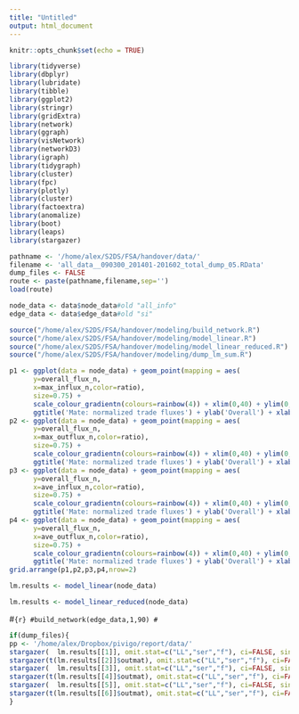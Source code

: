 ```yaml
---
title: "Untitled"
output: html_document
---
```


```r
knitr::opts_chunk$set(echo = TRUE)
```

```r
library(tidyverse)
library(dbplyr)
library(lubridate)
library(tibble)
library(ggplot2)
library(stringr)
library(gridExtra)
library(network)
library(ggraph)
library(visNetwork)
library(networkD3)
library(igraph)
library(tidygraph)
library(cluster)
library(fpc)
library(plotly)
library(cluster)
library(factoextra)
library(anomalize)
library(boot)
library(leaps)
library(stargazer)
```

```r
pathname <- '/home/alex/S2DS/FSA/handover/data/'
filename <- 'all_data__090300_201401-201602_total_dump_05.RData'
dump_files <- FALSE
route <- paste(pathname,filename,sep='')
load(route)

node_data <- data$node_data#old "all_info"
edge_data <- data$edge_data#old "si"
```

```r
source("/home/alex/S2DS/FSA/handover/modeling/build_network.R")
source("/home/alex/S2DS/FSA/handover/modeling/model_linear.R")
source("/home/alex/S2DS/FSA/handover/modeling/model_linear_reduced.R")
source("/home/alex/S2DS/FSA/handover/modeling/dump_lm_sum.R")
```

```r
p1 <- ggplot(data = node_data) + geom_point(mapping = aes(
      y=overall_flux_n,
      x=max_influx_n,color=ratio),
      size=0.75) +
      scale_colour_gradientn(colours=rainbow(4)) + xlim(0,40) + ylim(0,40) +
      ggtitle('Mate: normalized trade fluxes') + ylab('Overall') + xlab('Maximum influx')
p2 <- ggplot(data = node_data) + geom_point(mapping = aes(
      y=overall_flux_n,
      x=max_outflux_n,color=ratio),
      size=0.75) +
      scale_colour_gradientn(colours=rainbow(4)) + xlim(0,40) + ylim(0,40) +
      ggtitle('Mate: normalized trade fluxes') + ylab('Overall') + xlab('Maximum outflux')
p3 <- ggplot(data = node_data) + geom_point(mapping = aes(
      y=overall_flux_n,
      x=ave_influx_n,color=ratio),
      size=0.75) +
      scale_colour_gradientn(colours=rainbow(4)) + xlim(0,40) + ylim(0,40) +
      ggtitle('Mate: normalized trade fluxes') + ylab('Overall') + xlab('Average influx')
p4 <- ggplot(data = node_data) + geom_point(mapping = aes(
      y=overall_flux_n,
      x=ave_outflux_n,color=ratio),
      size=0.75) +
      scale_colour_gradientn(colours=rainbow(4)) + xlim(0,40) + ylim(0,40) +
      ggtitle('Mate: normalized trade fluxes') + ylab('Overall') + xlab('Average outflux')
grid.arrange(p1,p2,p3,p4,nrow=2)
```


```r
lm.results <- model_linear(node_data)
```

```r
lm.results <- model_linear_reduced(node_data)
```


#```{r}
#build_network(edge_data,1,90)
#```

```r
if(dump_files){
pp <- '/home/alex/Dropbox/pivigo/report/data/'
stargazer(  lm.results[[1]], omit.stat=c("LL","ser","f"), ci=FALSE, single.row=TRUE,        out=paste(pp,'lm_sum_05_pow1.tex',sep=''))
stargazer(t(lm.results[[2]]$outmat), omit.stat=c("LL","ser","f"), ci=FALSE, single.row=TRUE,out=paste(pp,'lm_reg_05_pow1.tex',sep=''))
stargazer(  lm.results[[3]], omit.stat=c("LL","ser","f"), ci=FALSE, single.row=TRUE,        out=paste(pp,'lm_sum_05_pow2.tex',sep=''))
stargazer(t(lm.results[[4]]$outmat), omit.stat=c("LL","ser","f"), ci=FALSE, single.row=TRUE,out=paste(pp,'lm_reg_05_pow2.tex',sep=''))
stargazer(  lm.results[[5]], omit.stat=c("LL","ser","f"), ci=FALSE, single.row=TRUE,        out=paste(pp,'lm_sum_05_pow3.tex',sep=''))
stargazer(t(lm.results[[6]]$outmat), omit.stat=c("LL","ser","f"), ci=FALSE, single.row=TRUE,out=paste(pp,'lm_reg_05_pow3.tex',sep=''))
}

```
